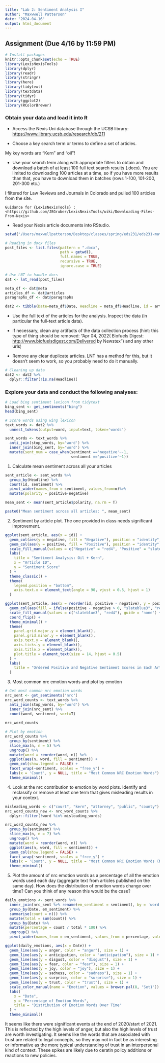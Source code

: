 ```yaml
---
title: "Lab 2: Sentiment Analysis I"
author: "Maxwwell Patterson"
date: "2024-04-16"
output: html_document
---
```


## Assignment (Due 4/16 by 11:59 PM)

```r
# Install packages
knitr::opts_chunk$set(echo = TRUE)
library(LexisNexisTools)
library(dplyr)
library(readr)
library(stringr)
library(here)
library(tidytext)
library(textdata)
library(tidyr) 
library(ggplot2)
library(RColorBrewer)
```


### Obtain your data and load it into R

-   Access the Nexis Uni database through the UCSB library: <https://www.library.ucsb.edu/research/db/211>

-   Choose a key search term or terms to define a set of articles.

My key words are "Kern" and "oil"!

-   Use your search term along with appropriate filters to obtain and download a batch of at least 100 full text search results (.docx). You are limited to downloading 100 articles at a time, so if you have more results than that, you have to download them in batches (rows 1-100, 101-200, 201-300 etc.)

I filtered for Law Reviews and Journals in Colorado and pulled 100 articles from the site.

    Guidance for {LexisNexisTools} : <https://github.com/JBGruber/LexisNexisTools/wiki/Downloading-Files-From-Nexis>

-   Read your Nexis article documents into RStudio.

```r
setwd("/Users/maxwellpatterson/Desktop/classes/spring/eds231/eds231-materials/Nexis/kern_oil_news")

# Reading in docx files
post_files <- list.files(pattern = ".docx",
                         path = getwd(),
                         full.names = TRUE,
                         recursive = TRUE,
                         ignore.case = TRUE)

# Use LNT to handle docs
dat <- lnt_read(post_files)

meta_df <- dat@meta
articles_df <- dat@articles
paragraphs_df <- dat@paragraphs

dat2 <- tibble(Date=meta_df$Date, Headline = meta_df$Headline, id = articles_df$ID, text = articles_df$Article)
```


-   Use the full text of the articles for the analysis. Inspect the data (in particular the full-text article data).

```{=html}
<!-- -->
```
-   If necessary, clean any artifacts of the data collection process (hint: this type of thing should be removed: "Apr 04, 2022( Biofuels Digest: <http://www.biofuelsdigest.com/Delivered> by Newstex") and any other urls)

-   Remove any clear duplicate articles. LNT has a method for this, but it doesn't seem to work, so you probably need to do it manually.

```r
# Cleaning up data
dat2 <- dat2 %>%
  dplyr::filter(!is.na(Headline))
```


### Explore your data and conduct the following analyses:

```r
# Load bing sentiment lexicon from tidytext
bing_sent <- get_sentiments("bing")
head(bing_sent)
```


```r
# Score words using wing lexicon
text_words <- dat2 %>% 
  unnest_tokens(output=word, input=text, token='words')

sent_words <- text_words %>%
  anti_join(stop_words, by='word') %>%
  inner_join(bing_sent, by='word') %>%
  mutate(sent_num = case_when(sentiment =='negative'~-1,
                              sentiment =='positive'~1))
```

1.  Calculate mean sentiment across all your articles

```r
sent_article <- sent_words %>%
  group_by(Headline) %>%
  count(id, sentiment) %>%
  pivot_wider(names_from = sentiment, values_from=n)%>%
  mutate(polarity = positive-negative)

mean_sent <- mean(sent_article$polarity, na.rm = T)

paste0("Mean sentiment across all articles: ", mean_sent)
```


2.  Sentiment by article plot. The one provided in class needs significant improvement.

```r
ggplot(sent_article, aes(x = id)) +
  geom_col(aes(y = negative, fill = "Negative"), position = "identity", show.legend = TRUE) +
  geom_col(aes(y = positive, fill = "Positive"), position = "identity", show.legend = TRUE) +
  scale_fill_manual(values = c("Negative" = "red4", "Positive" = "slateblue3"), name = "Sentiment") +
  labs(
    title = "Sentiment Analysis: Oil + Kern",
    x = "Article ID",
    y = "Sentiment Score"
  ) +
  theme_classic() +
  theme(
    legend.position = "bottom",
    axis.text.x = element_text(angle = 90, vjust = 0.5, hjust = 1)
  )
```

```r
ggplot(sent_article, aes(x = reorder(id, positive - negative), y = positive - negative)) +
  geom_col(aes(fill = ifelse(positive - negative > 0, "slateblue3", "red4"))) +
  scale_fill_manual(values = c("slateblue3", "red4"), guide = "none") +
  coord_flip() +
  theme_minimal() +
  theme(
    panel.grid.major.y = element_blank(),
    panel.grid.minor.y = element_blank(),
    axis.text.y = element_blank(),
    axis.ticks.y = element_blank(),
    axis.title.x = element_blank(),
    plot.title = element_text(size = 14, hjust = 0.5)
  ) +
  labs(
    title = "Ordered Positive and Negative Sentiment Scores in Each Article"
  )
```


3.  Most common nrc emotion words and plot by emotion

```r
# Get most common nrc emotion words
nrc_sent <- get_sentiments('nrc')
nrc_word_counts <- text_words %>%
  anti_join(stop_words, by='word') %>%
  inner_join(nrc_sent) %>%
  count(word, sentiment, sort=T)
  
nrc_word_counts
```

```r
# Plot by emotion 
nrc_word_counts %>%
  group_by(sentiment) %>%
  slice_max(n, n = 5) %>%
  ungroup() %>%
  mutate(word = reorder(word, n)) %>%
  ggplot(aes(n, word, fill = sentiment)) +
  geom_col(show.legend = FALSE) +
  facet_wrap(~sentiment, scales = "free_y") +
  labs(x = 'Count', y = NULL, title = "Most Common NRC Emotion Words") +
  theme_minimal()
```


4.  Look at the nrc contribution to emotion by word plots. Identify and reclassify or remove at least one term that gives misleading results in your context.

```r
misleading_words <- c("court", "kern", "attorney", "public", "county")
nrc_word_counts_new <- nrc_word_counts %>%
  dplyr::filter(!word %in% misleading_words)
```

```r
nrc_word_counts_new %>%
  group_by(sentiment) %>%
  slice_max(n, n = 7) %>%
  ungroup() %>%
  mutate(word = reorder(word, n)) %>%
  ggplot(aes(n, word, fill = sentiment)) +
  geom_col(show.legend = FALSE) +
  facet_wrap(~sentiment, scales = "free_y") +
  labs(x = 'Count', y = NULL, title = "Most Common NRC Emotion Words (New)") +
  theme_minimal()
```



5.  Plot the amount of nrc emotion words as a percentage of all the emotion words used each day (aggregate text from articles published on the same day). How does the distribution of emotion words change over time? Can you think of any reason this would be the case?

```r
daily_emotions <- sent_words %>%
  inner_join(nrc_sent %>% rename(em_sentiment = sentiment), by = 'word') %>%
  group_by(Date, em_sentiment) %>%
  summarise(count = n()) %>%
  mutate(total = sum(count)) %>%
  group_by(Date) %>%
  mutate(percentage = count / total * 100) %>%
  ungroup() %>%
  pivot_wider(names_from = em_sentiment, values_from = percentage, values_fill = 0)

ggplot(daily_emotions, aes(x = Date)) +
  geom_line(aes(y = anger, color = "anger"), size = 1) +
  geom_line(aes(y = anticipation, color = "anticipation"), size = 1) +
  geom_line(aes(y = disgust, color = "disgust"), size = 1) +
  geom_line(aes(y = fear, color = "fear"), size = 1) +
  geom_line(aes(y = joy, color = "joy"), size = 1) +
  geom_line(aes(y = sadness, color = "sadness"), size = 1) +
  geom_line(aes(y = surprise, color = "surprise"), size = 1) +
  geom_line(aes(y = trust, color = "trust"), size = 1) +
  scale_color_manual(name = "Emotion", values = brewer.pal(8, "Set1")) +
  labs(
    x = "Date",
    y = "Percentage of Emotion Words",
    title = "Distribution of Emotion Words Over Time"
  ) +
  theme_minimal()
```


It seems like there were significant events at the end of 2020/start of 2021. This is reflected by the high levels of anger, but also the high levels of trust are worth investigating. It seems like the words that are associated with trust are related to legal concepts, so they may not in fact be as interesting or informative as the more typical understanding of trust in an interpersonal kind of context. These spikes are likely due to ceratin policy additions or reactions to new policies.

